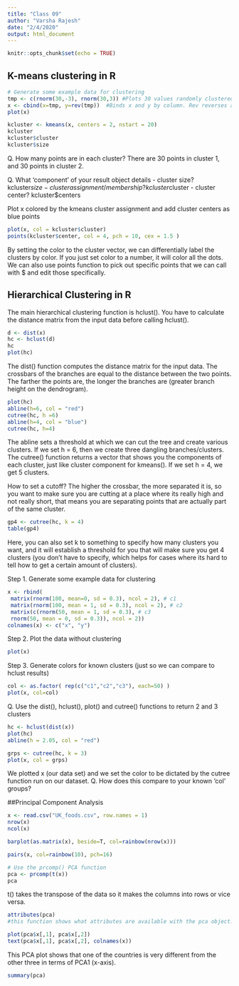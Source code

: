 ```yaml
---
title: "Class 09"
author: "Varsha Rajesh"
date: "2/4/2020"
output: html_document
---
```


```r
knitr::opts_chunk$set(echo = TRUE)
```

## K-means clustering in R
```r
# Generate some example data for clustering
tmp <- c(rnorm(30,-3), rnorm(30,3)) #Plots 30 values randomly clustered around -3, and another 30 around +3. 
x <- cbind(x=tmp, y=rev(tmp))  #Binds x and y by column. Rev reverses a vector. So here, we are taking the tmp vector and using it as a column for a new data frame, and then reversing it to make a new second column. Then we can plot a cluster at -3, +3, and one at +3, -3 -> this turns it from one dimensional to two dimensional.
plot(x)

kcluster <- kmeans(x, centers = 2, nstart = 20)
kcluster
kcluster$cluster
kcluster$size
```

Q. How many points are in each cluster?
There are 30 points in cluster 1, and 30 points in cluster 2.

Q. What ‘component’ of your result object details
 - cluster size?
kcluster$size
 - cluster assignment/membership?
kcluster$cluster
 - cluster center?
kcluster$centers
 
 
Plot x colored by the kmeans cluster assignment and
 add cluster centers as blue points
```r
plot(x, col = kcluster$cluster)
points(kcluster$center, col = 4, pch = 10, cex = 1.5 )
```
By setting the color to the cluster vector, we can differentially label the clusters by color. If you just set color to a number, it will color all the dots. We can also use points function to pick out specific points that we can call with $ and edit those specifically. 

## Hierarchical Clustering in R

The main hierarchical clustering function is hclust(). You have to calculate the distance matrix from the input data before calling hclust().
```r
d <- dist(x)
hc <- hclust(d)
hc
plot(hc)

```
The dist() function computes the distance matrix for the input data. 
The crossbars of the branches are equal to the distance between the two points. The farther the points are, the longer the branches are (greater branch height on the dendrogram).
```r
plot(hc)
abline(h=6, col = "red")
cutree(hc, h =6)
abline(h=4, col = "blue")
cutree(hc, h=4)
```
The abline sets a threshold at which we can cut the tree and create various clusters. If we set h = 6, then we create three dangling branches/clusters. The cutree() function returns a vector that shows you the components of each cluster, just like cluster component for kmeans(). If we set h = 4, we get 5 clusters. 

How to set a cutoff? The higher the crossbar, the more separated it is, so you want to make sure you are cutting at a place where its really high and not really short, that means you are separating points that are actually part of the same cluster. 
```r
gp4 <- cutree(hc, k = 4)
table(gp4)
```
Here, you can also set k to something to specify how  many clusters you want, and it will establish a threshold for you that will make sure you get 4 clusters (you don't have to specify, which helps for cases where its hard to tell how to get a certain amount of clusters).

Step 1. Generate some example data for clustering
```r
x <- rbind(
 matrix(rnorm(100, mean=0, sd = 0.3), ncol = 2), # c1
 matrix(rnorm(100, mean = 1, sd = 0.3), ncol = 2), # c2
 matrix(c(rnorm(50, mean = 1, sd = 0.3), # c3
 rnorm(50, mean = 0, sd = 0.3)), ncol = 2))
colnames(x) <- c("x", "y")
```

Step 2. Plot the data without clustering
```r
plot(x)
```

Step 3. Generate colors for known clusters
(just so we can compare to hclust results)
```r
col <- as.factor( rep(c("c1","c2","c3"), each=50) )
plot(x, col=col)
```

Q. Use the dist(), hclust(), plot() and cutree()
 functions to return 2 and 3 clusters
```r
hc <- hclust(dist(x))
plot(hc)
abline(h = 2.05, col = "red")
```

```r
grps <- cutree(hc, k = 3)
plot(x, col = grps)
```
We plotted x (our data set) and we set the color to be dictated by the cutree function run on our dataset. 
Q. How does this compare to your known 'col' groups?

##Principal Component Analysis

```r
x <- read.csv("UK_foods.csv", row.names = 1)
nrow(x)
ncol(x)
```
```r
barplot(as.matrix(x), beside=T, col=rainbow(nrow(x)))
```

```r
pairs(x, col=rainbow(10), pch=16)
```


```r
# Use the prcomp() PCA function 
pca <- prcomp(t(x))
pca
```
t() takes the transpose of the data so it makes the columns into rows or vice versa. 

```r
attributes(pca)
#this function shows what attributes are available with the pca object.
```
```r
plot(pca$x[,1], pca$x[,2])
text(pca$x[,1], pca$x[,2], colnames(x))
```
This PCA plot shows that one of the countries is very different from the other three in terms of PCA1 (x-axis). 
```r
summary(pca)
```

















